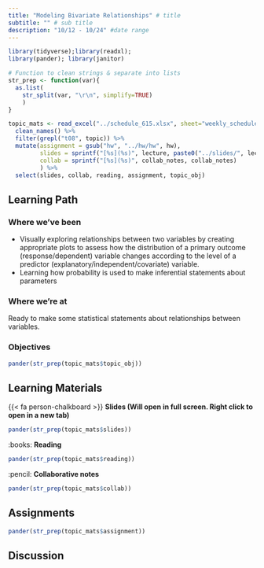 ```yaml
---
title: "Modeling Bivariate Relationships" # title 
subtitle: "" # sub title
description: "10/12 - 10/24" #date range
---
```


```r
library(tidyverse);library(readxl); 
library(pander); library(janitor)

# Function to clean strings & separate into lists
str_prep <- function(var){
  as.list(
    str_split(var, "\r\n", simplify=TRUE)
    )
}

topic_mats <- read_excel("../schedule_615.xlsx", sheet="weekly_schedule") %>%
  clean_names() %>% 
  filter(grepl("t08", topic)) %>%
  mutate(assignment = gsub("hw", "../hw/hw", hw), 
         slides = sprintf("[%s](%s)", lecture, paste0("../slides/", lecture, ".html")), 
         collab = sprintf("[%s](%s)", collab_notes, collab_notes)
         ) %>% 
  select(slides, collab, reading, assignment, topic_obj)
```

## Learning Path

### Where we've been
* Visually exploring relationships between two variables by creating appropriate plots to assess how the distribution of a primary outcome (response/dependent) variable changes according to the level of a predictor (explanatory/independent/covariate) variable.
* Learning how probability is used to make inferential statements about parameters

### Where we're at
Ready to make some statistical statements about relationships between variables. 


### Objectives

```r
pander(str_prep(topic_mats$topic_obj))
```


## Learning Materials

{{< fa person-chalkboard >}}  **Slides (Will open in full screen. Right click to open in a new tab)**

```r
pander(str_prep(topic_mats$slides))
```


:books:  **Reading** 

```r
pander(str_prep(topic_mats$reading))
```


:pencil: **Collaborative notes**

```r
pander(str_prep(topic_mats$collab))
```

## Assignments

```r
pander(str_prep(topic_mats$assignment))
```


## Discussion

